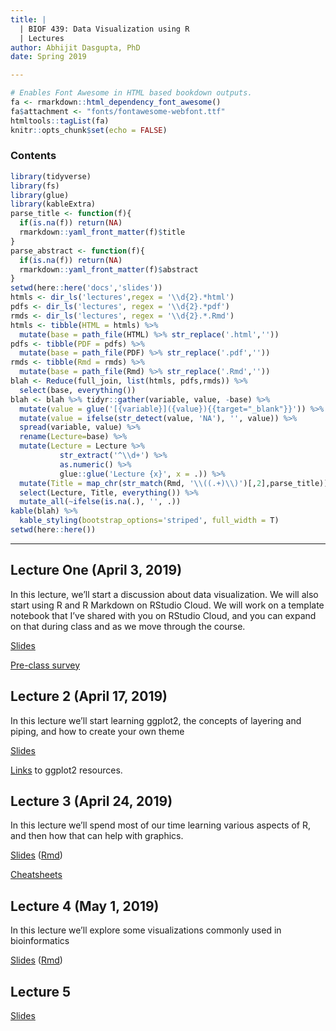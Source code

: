 ```yaml
---
title: |
  | BIOF 439: Data Visualization using R
  | Lectures
author: Abhijit Dasgupta, PhD
date: Spring 2019

---
```


```r
# Enables Font Awesome in HTML based bookdown outputs.
fa <- rmarkdown::html_dependency_font_awesome()
fa$attachment <- "fonts/fontawesome-webfont.ttf"
htmltools::tagList(fa)
knitr::opts_chunk$set(echo = FALSE)
```

### Contents

```r
library(tidyverse)
library(fs)
library(glue)
library(kableExtra)
parse_title <- function(f){
  if(is.na(f)) return(NA)
  rmarkdown::yaml_front_matter(f)$title
}
parse_abstract <- function(f){
  if(is.na(f)) return(NA)
  rmarkdown::yaml_front_matter(f)$abstract
}
setwd(here::here('docs','slides'))
htmls <- dir_ls('lectures',regex = '\\d{2}.*html')
pdfs <- dir_ls('lectures', regex = '\\d{2}.*pdf')
rmds <- dir_ls('lectures', regex = '\\d{2}.*.Rmd')
htmls <- tibble(HTML = htmls) %>% 
  mutate(base = path_file(HTML) %>% str_replace('.html',''))
pdfs <- tibble(PDF = pdfs) %>% 
  mutate(base = path_file(PDF) %>% str_replace('.pdf',''))
rmds <- tibble(Rmd = rmds) %>% 
  mutate(base = path_file(Rmd) %>% str_replace('.Rmd',''))
blah <- Reduce(full_join, list(htmls, pdfs,rmds)) %>% 
  select(base, everything())
blah <- blah %>% tidyr::gather(variable, value, -base) %>% 
  mutate(value = glue('[{variable}]({value}){{target="_blank"}}')) %>% 
  mutate(value = ifelse(str_detect(value, 'NA'), '', value)) %>%
  spread(variable, value) %>% 
  rename(Lecture=base) %>% 
  mutate(Lecture = Lecture %>% 
           str_extract('^\\d+') %>% 
           as.numeric() %>% 
           glue::glue('Lecture {x}', x = .)) %>% 
  mutate(Title = map_chr(str_match(Rmd, '\\((.+)\\)')[,2],parse_title)) %>% 
  select(Lecture, Title, everything()) %>% 
  mutate_all(~ifelse(is.na(.), '', .))
kable(blah) %>%
  kable_styling(bootstrap_options='striped', full_width = T)
setwd(here::here())
```

-----
## Lecture One (April 3, 2019)

In this lecture, we'll start a discussion about data visualization. We will also start using R and R Markdown on RStudio Cloud. 
We will work on a template notebook that I've shared with you on RStudio Cloud, and you can expand on that during class and as we 
move through the course.

[Slides](lectures/DataViz.pdf)

[Pre-class survey](https://forms.gle/5Dhz6cSsyWy25UXh6)

## Lecture 2 (April 17, 2019)

In this lecture we'll start learning ggplot2, the concepts of layering and piping, and how to create your own theme

[Slides](lectures/ggplot.html){target=_blank}

[Links](../resources.html#ggplot) to ggplot2 resources.

## Lecture 3 (April 24, 2019)

In this lecture we'll spend most of our time learning various aspects of R, and then how that can help with graphics.

[Slides](lectures/Rintro.html){target=_blank} ([Rmd](lectures/Rintro.Rmd))

[Cheatsheets](https://www.rstudio.com/resources/cheatsheets/){target=_blank}

## Lecture 4 (May 1, 2019)

In this lecture we'll explore some visualizations commonly used in bioinformatics

[Slides](lectures/Lecture4_bioinformatics.html){target=_blank} ([Rmd](lectures/Lecture4_bioinformatics.Rmd))

## Lecture 5

[Slides](lectures/00-Lecture5.html)
